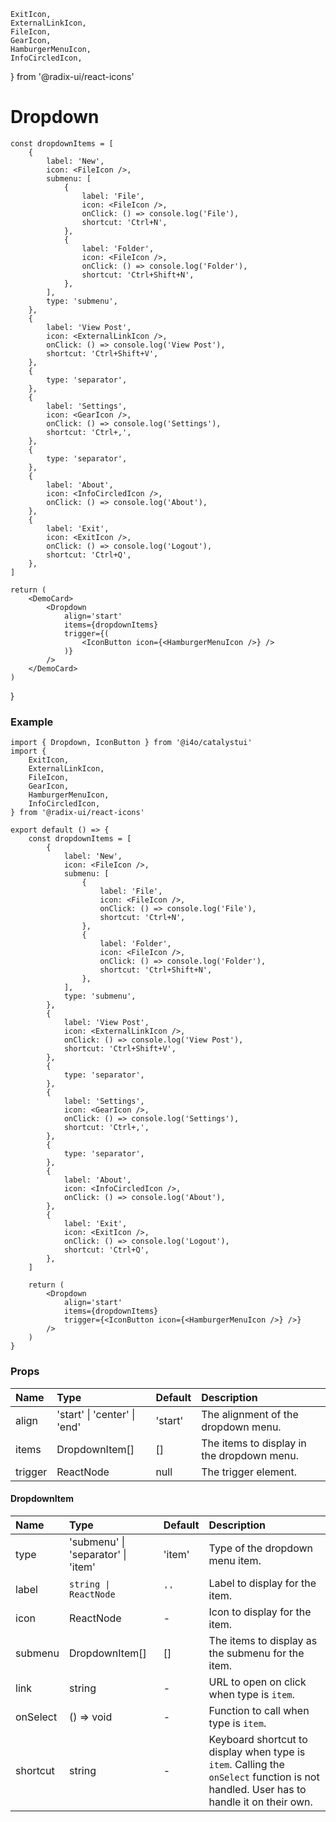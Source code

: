 	ExitIcon,
	ExternalLinkIcon,
	FileIcon,
	GearIcon,
	HamburgerMenuIcon,
	InfoCircledIcon,
} from '@radix-ui/react-icons'

# Dropdown

    const dropdownItems = [
		{
			label: 'New',
			icon: <FileIcon />,
			submenu: [
				{
					label: 'File',
					icon: <FileIcon />,
					onClick: () => console.log('File'),
					shortcut: 'Ctrl+N',
				},
				{
					label: 'Folder',
					icon: <FileIcon />,
					onClick: () => console.log('Folder'),
					shortcut: 'Ctrl+Shift+N',
				},
			],
			type: 'submenu',
    	},
        {
    		label: 'View Post',
	        icon: <ExternalLinkIcon />,
	        onClick: () => console.log('View Post'),
	        shortcut: 'Ctrl+Shift+V',
        },
	    {
		    type: 'separator',
	    },
        {
    		label: 'Settings',
	        icon: <GearIcon />,
	        onClick: () => console.log('Settings'),
	        shortcut: 'Ctrl+,',
		},
		{
			type: 'separator',
        },
	    {
		    label: 'About',
		    icon: <InfoCircledIcon />,
		    onClick: () => console.log('About'),
	    },
	    {
		    label: 'Exit',
		    icon: <ExitIcon />,
		    onClick: () => console.log('Logout'),
		    shortcut: 'Ctrl+Q',
	    },
    ]

    return (
        <DemoCard>
    	    <Dropdown
    	        align='start'
    	        items={dropdownItems}
    	        trigger={(
    				<IconButton icon={<HamburgerMenuIcon />} />
    	        )}
            />
        </DemoCard>
    )

}

<DropdownMenu />

### Example

```tsx
import { Dropdown, IconButton } from '@i4o/catalystui'
import {
	ExitIcon,
	ExternalLinkIcon,
	FileIcon,
	GearIcon,
	HamburgerMenuIcon,
	InfoCircledIcon,
} from '@radix-ui/react-icons'

export default () => {
	const dropdownItems = [
		{
			label: 'New',
			icon: <FileIcon />,
			submenu: [
				{
					label: 'File',
					icon: <FileIcon />,
					onClick: () => console.log('File'),
					shortcut: 'Ctrl+N',
				},
				{
					label: 'Folder',
					icon: <FileIcon />,
					onClick: () => console.log('Folder'),
					shortcut: 'Ctrl+Shift+N',
				},
			],
			type: 'submenu',
		},
		{
			label: 'View Post',
			icon: <ExternalLinkIcon />,
			onClick: () => console.log('View Post'),
			shortcut: 'Ctrl+Shift+V',
		},
		{
			type: 'separator',
		},
		{
			label: 'Settings',
			icon: <GearIcon />,
			onClick: () => console.log('Settings'),
			shortcut: 'Ctrl+,',
		},
		{
			type: 'separator',
		},
		{
			label: 'About',
			icon: <InfoCircledIcon />,
			onClick: () => console.log('About'),
		},
		{
			label: 'Exit',
			icon: <ExitIcon />,
			onClick: () => console.log('Logout'),
			shortcut: 'Ctrl+Q',
		},
	]

	return (
		<Dropdown
			align='start'
			items={dropdownItems}
			trigger={<IconButton icon={<HamburgerMenuIcon />} />}
		/>
	)
}
```

### Props

| Name    | Type                         | Default | Description                                |
| :------ | :--------------------------- | :------ | :----------------------------------------- |
| align   | 'start' \| 'center' \| 'end' | 'start' | The alignment of the dropdown menu.        |
| items   | DropdownItem[]               | []      | The items to display in the dropdown menu. |
| trigger | ReactNode                    | null    | The trigger element.                       |

#### DropdownItem

| Name     | Type                               | Default | Description                                                                                                                           |
| :------- | :--------------------------------- | :------ | :------------------------------------------------------------------------------------------------------------------------------------ |
| type     | 'submenu' \| 'separator' \| 'item' | 'item'  | Type of the dropdown menu item.                                                                                                       |
| label    | `string \| ReactNode`              | `''`    | Label to display for the item.                                                                                                        |
| icon     | ReactNode                          | -       | Icon to display for the item.                                                                                                         |
| submenu  | DropdownItem[]                     | []      | The items to display as the submenu for the item.                                                                                     |
| link     | string                             | -       | URL to open on click when type is `item`.                                                                                             |
| onSelect | () => void                         | -       | Function to call when type is `item`.                                                                                                 |
| shortcut | string                             | -       | Keyboard shortcut to display when type is `item`. Calling the `onSelect` function is not handled. User has to handle it on their own. |
